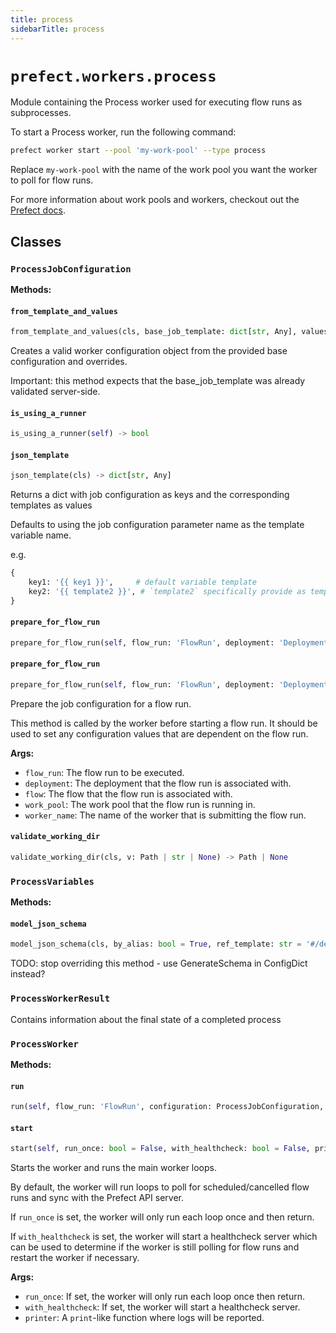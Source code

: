 ```yaml
---
title: process
sidebarTitle: process
---
```


# `prefect.workers.process`



Module containing the Process worker used for executing flow runs as subprocesses.

To start a Process worker, run the following command:

```bash
prefect worker start --pool 'my-work-pool' --type process
```

Replace `my-work-pool` with the name of the work pool you want the worker
to poll for flow runs.

For more information about work pools and workers,
checkout out the [Prefect docs](https://docs.prefect.io/v3/concepts/work-pools/).


## Classes

### `ProcessJobConfiguration` <sup><a href="https://github.com/PrefectHQ/prefect/blob/main/src/prefect/workers/process.py#L53" target="_blank"><Icon icon="github" style="width: 14px; height: 14px;" /></a></sup>

**Methods:**

#### `from_template_and_values` <sup><a href="https://github.com/PrefectHQ/prefect/blob/main/src/prefect/workers/base.py#L161" target="_blank"><Icon icon="github" style="width: 14px; height: 14px;" /></a></sup>

```python
from_template_and_values(cls, base_job_template: dict[str, Any], values: dict[str, Any], client: 'PrefectClient | None' = None)
```

Creates a valid worker configuration object from the provided base
configuration and overrides.

Important: this method expects that the base_job_template was already
validated server-side.


#### `is_using_a_runner` <sup><a href="https://github.com/PrefectHQ/prefect/blob/main/src/prefect/workers/base.py#L131" target="_blank"><Icon icon="github" style="width: 14px; height: 14px;" /></a></sup>

```python
is_using_a_runner(self) -> bool
```

#### `json_template` <sup><a href="https://github.com/PrefectHQ/prefect/blob/main/src/prefect/workers/base.py#L202" target="_blank"><Icon icon="github" style="width: 14px; height: 14px;" /></a></sup>

```python
json_template(cls) -> dict[str, Any]
```

Returns a dict with job configuration as keys and the corresponding templates as values

Defaults to using the job configuration parameter name as the template variable name.

e.g.
```python
{
    key1: '{{ key1 }}',     # default variable template
    key2: '{{ template2 }}', # `template2` specifically provide as template
}
```


#### `prepare_for_flow_run` <sup><a href="https://github.com/PrefectHQ/prefect/blob/main/src/prefect/workers/process.py#L64" target="_blank"><Icon icon="github" style="width: 14px; height: 14px;" /></a></sup>

```python
prepare_for_flow_run(self, flow_run: 'FlowRun', deployment: 'DeploymentResponse | None' = None, flow: 'APIFlow | None' = None, work_pool: 'WorkPool | None' = None, worker_name: str | None = None) -> None
```

#### `prepare_for_flow_run` <sup><a href="https://github.com/PrefectHQ/prefect/blob/main/src/prefect/workers/base.py#L226" target="_blank"><Icon icon="github" style="width: 14px; height: 14px;" /></a></sup>

```python
prepare_for_flow_run(self, flow_run: 'FlowRun', deployment: 'DeploymentResponse | None' = None, flow: 'APIFlow | None' = None, work_pool: 'WorkPool | None' = None, worker_name: str | None = None) -> None
```

Prepare the job configuration for a flow run.

This method is called by the worker before starting a flow run. It
should be used to set any configuration values that are dependent on
the flow run.

**Args:**
- `flow_run`: The flow run to be executed.
- `deployment`: The deployment that the flow run is associated with.
- `flow`: The flow that the flow run is associated with.
- `work_pool`: The work pool that the flow run is running in.
- `worker_name`: The name of the worker that is submitting the flow run.


#### `validate_working_dir` <sup><a href="https://github.com/PrefectHQ/prefect/blob/main/src/prefect/workers/process.py#L59" target="_blank"><Icon icon="github" style="width: 14px; height: 14px;" /></a></sup>

```python
validate_working_dir(cls, v: Path | str | None) -> Path | None
```

### `ProcessVariables` <sup><a href="https://github.com/PrefectHQ/prefect/blob/main/src/prefect/workers/process.py#L90" target="_blank"><Icon icon="github" style="width: 14px; height: 14px;" /></a></sup>

**Methods:**

#### `model_json_schema` <sup><a href="https://github.com/PrefectHQ/prefect/blob/main/src/prefect/workers/base.py#L393" target="_blank"><Icon icon="github" style="width: 14px; height: 14px;" /></a></sup>

```python
model_json_schema(cls, by_alias: bool = True, ref_template: str = '#/definitions/{model}', schema_generator: Type[GenerateJsonSchema] = GenerateJsonSchema, mode: Literal['validation', 'serialization'] = 'validation') -> dict[str, Any]
```

TODO\: stop overriding this method - use GenerateSchema in ConfigDict instead?


### `ProcessWorkerResult` <sup><a href="https://github.com/PrefectHQ/prefect/blob/main/src/prefect/workers/process.py#L109" target="_blank"><Icon icon="github" style="width: 14px; height: 14px;" /></a></sup>


Contains information about the final state of a completed process


### `ProcessWorker` <sup><a href="https://github.com/PrefectHQ/prefect/blob/main/src/prefect/workers/process.py#L113" target="_blank"><Icon icon="github" style="width: 14px; height: 14px;" /></a></sup>

**Methods:**

#### `run` <sup><a href="https://github.com/PrefectHQ/prefect/blob/main/src/prefect/workers/process.py#L208" target="_blank"><Icon icon="github" style="width: 14px; height: 14px;" /></a></sup>

```python
run(self, flow_run: 'FlowRun', configuration: ProcessJobConfiguration, task_status: Optional[anyio.abc.TaskStatus[int]] = None) -> ProcessWorkerResult
```

#### `start` <sup><a href="https://github.com/PrefectHQ/prefect/blob/main/src/prefect/workers/process.py#L128" target="_blank"><Icon icon="github" style="width: 14px; height: 14px;" /></a></sup>

```python
start(self, run_once: bool = False, with_healthcheck: bool = False, printer: Callable[..., None] = print) -> None
```

Starts the worker and runs the main worker loops.

By default, the worker will run loops to poll for scheduled/cancelled flow
runs and sync with the Prefect API server.

If `run_once` is set, the worker will only run each loop once and then return.

If `with_healthcheck` is set, the worker will start a healthcheck server which
can be used to determine if the worker is still polling for flow runs and restart
the worker if necessary.

**Args:**
- `run_once`: If set, the worker will only run each loop once then return.
- `with_healthcheck`: If set, the worker will start a healthcheck server.
- `printer`: A `print`-like function where logs will be reported.

